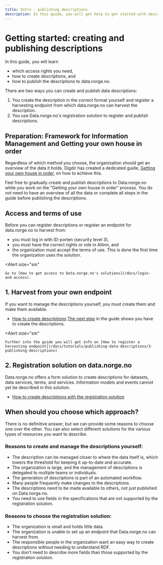 ```yaml
---
title: Intro - publishing descriptions
description: In this guide, you will get help to get started with describing data and publishing the description to data.norge.no.
---
```


# Getting started: creating and publishing descriptions

In this guide, you will learn

- which access rights you need,
- how to create descriptions, and
- how to publish the descriptions to data.norge.no.

<Divider />

There are two ways you can create and publish data descriptions:

1. You create the description in the correct format yourself and register a harvesting endpoint from which data.norge.no can harvest the description.
2. You use Data.norge.no's registration solution to register and publish descriptions.

## Preparation: Framework for Information Management and Getting your own house in order

Regardless of which method you choose, the organization should get an overview of the data it holds. Digdir has created a dedicated guide, [Getting your own house in order](https://www.digdir.no/informasjonsforvaltning/veileder-orden-i-eget-hus/2716), on how to achieve this.

Feel free to gradually create and publish descriptions to Data.norge.no while you work on the "Getting your own house in order" process. You do not need to have an overview of all the data or complete all steps in the guide before publishing the descriptions.

## Access and terms of use

Before you can register descriptions or register an endpoint for data.norge.no to harvest from:

- you must log in with ID-porten (security level 3),
- you must have the correct rights or role in Altinn, and
- the organization must accept the terms of use. This is done the first time the organization uses the solution.

<Alert
    size="sm"
>
    Go to [How to get access to Data.norge.no's solutions](/docs/login-and-access).
</Alert>

## 1. Harvest from your own endpoint

If you want to manage the descriptions yourself, you must create them and make them available.

- [How to create descriptions](/docs/tutorials/publishing-data-descriptions/1-creating-descriptions-self)
[The next step](/docs/tutorials/publishing-data-descriptions/1-creating-descriptions-self) in the guide shows you have to create the descriptions.

<Alert
    size="sm"
>
    Further into the guide you will get info on [How to register a harvesting endpoint](/docs/tutorials/publishing-data-descriptions/3-publishing-descriptions)
</Alert>

## 2. Registration solution on data.norge.no

Data.norge.no offers a form solution to create descriptions for datasets, data services, terms, and services. Information models and events cannot yet be described in this solution.

- [How to create descriptions with the registration solution](/docs/tutorials/publishing-data-descriptions/2-creating-descriptions-registration)

## When should you choose which approach?

There is no definitive answer, but we can provide some reasons to choose one over the other. You can also select different solutions for the various types of resources you want to describe.

### Reasons to create and manage the descriptions yourself:

- The description can be managed closer to where the data itself is, which lowers the threshold for keeping it up-to-date and accurate.
- The organization is large, and the management of descriptions is delegated to multiple teams or individuals.
- The generation of descriptions is part of an automated workflow.
- Many people frequently make changes to the descriptions.
- The descriptions need to be made available to others, not just published on Data.norge.no.
- You need to use fields in the specifications that are not supported by the registration solution.

### Reasons to choose the registration solution:

- The organization is small and holds little data.
- The organization is unable to set up an endpoint that Data.norge.no can harvest from.
- The responsible people in the organization want an easy way to create descriptions without needing to understand RDF.
- You don't need to describe more fields than those supported by the registration solution.
